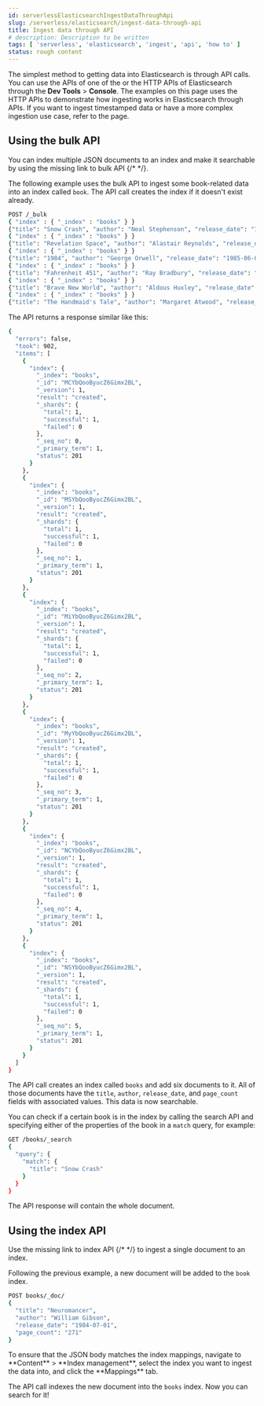 ```yaml
---
id: serverlessElasticsearchIngestDataThroughApi
slug: /serverless/elasticsearch/ingest-data-through-api
title: Ingest data through API
# description: Description to be written
tags: [ 'serverless', 'elasticsearch', 'ingest', 'api', 'how to' ]
status: rough content
---
```



<RoughContent />

The simplest method to getting data into Elasticsearch is through API calls.
You can use the APIs of one of the 
<DocLink id="serverlessElasticsearchClients" text="language clients"/> or the 
HTTP APIs of Elasticsearch through the **Dev Tools** > **Console**. The examples 
on this page uses the HTTP APIs to demonstrate how ingesting works in 
Elasticsearch through APIs. If you want to ingest timestamped data or have a 
more complex ingestion use case, refer to the 
<DocLink id="serverlessElasticsearchIngestDataThroughIntegrations" /> page.


## Using the bulk API

You can index multiple JSON documents to an index and make it searchable by 
using the 
<DocBadge><DocIcon size="s" type="unlink" title="missing link to bulk API"/> missing link to bulk API</DocBadge>
{/* <DocLink id="" text="bulk API"/> */}.

The following example uses the bulk API to ingest some book-related data into an 
index called `book`. The API call creates the index if it doesn't exist already.

```bash
POST /_bulk
{ "index" : { "_index" : "books" } }
{"title": "Snow Crash", "author": "Neal Stephenson", "release_date": "1992-06-01", "page_count": 470}
{ "index" : { "_index" : "books" } }
{"title": "Revelation Space", "author": "Alastair Reynolds", "release_date": "2000-03-15", "page_count": 585}
{ "index" : { "_index" : "books" } }
{"title": "1984", "author": "George Orwell", "release_date": "1985-06-01", "page_count": 328}
{ "index" : { "_index" : "books" } }
{"title": "Fahrenheit 451", "author": "Ray Bradbury", "release_date": "1953-10-15", "page_count": 227}
{ "index" : { "_index" : "books" } }
{"title": "Brave New World", "author": "Aldous Huxley", "release_date": "1932-06-01", "page_count": 268}
{ "index" : { "_index" : "books" } }
{"title": "The Handmaid's Tale", "author": "Margaret Atwood", "release_date": "1985-06-01", "page_count": 311}
```

The API returns a response similar like this:

```bash
{
  "errors": false,
  "took": 902,
  "items": [
    {
      "index": {
        "_index": "books",
        "_id": "MCYbQooByucZ6Gimx2BL",
        "_version": 1,
        "result": "created",
        "_shards": {
          "total": 1,
          "successful": 1,
          "failed": 0
        },
        "_seq_no": 0,
        "_primary_term": 1,
        "status": 201
      }
    },
    {
      "index": {
        "_index": "books",
        "_id": "MSYbQooByucZ6Gimx2BL",
        "_version": 1,
        "result": "created",
        "_shards": {
          "total": 1,
          "successful": 1,
          "failed": 0
        },
        "_seq_no": 1,
        "_primary_term": 1,
        "status": 201
      }
    },
    {
      "index": {
        "_index": "books",
        "_id": "MiYbQooByucZ6Gimx2BL",
        "_version": 1,
        "result": "created",
        "_shards": {
          "total": 1,
          "successful": 1,
          "failed": 0
        },
        "_seq_no": 2,
        "_primary_term": 1,
        "status": 201
      }
    },
    {
      "index": {
        "_index": "books",
        "_id": "MyYbQooByucZ6Gimx2BL",
        "_version": 1,
        "result": "created",
        "_shards": {
          "total": 1,
          "successful": 1,
          "failed": 0
        },
        "_seq_no": 3,
        "_primary_term": 1,
        "status": 201
      }
    },
    {
      "index": {
        "_index": "books",
        "_id": "NCYbQooByucZ6Gimx2BL",
        "_version": 1,
        "result": "created",
        "_shards": {
          "total": 1,
          "successful": 1,
          "failed": 0
        },
        "_seq_no": 4,
        "_primary_term": 1,
        "status": 201
      }
    },
    {
      "index": {
        "_index": "books",
        "_id": "NSYbQooByucZ6Gimx2BL",
        "_version": 1,
        "result": "created",
        "_shards": {
          "total": 1,
          "successful": 1,
          "failed": 0
        },
        "_seq_no": 5,
        "_primary_term": 1,
        "status": 201
      }
    }
  ]
}
```

The API call creates an index called `books` and add six documents to it. All of 
those documents have the `title`, `author`, `release_date`, and `page_count` 
fields with associated values. This data is now searchable.

You can check if a certain book is in the index by calling the search API and 
specifying either of the properties of the book in a `match` query, for example:

```bash
GET /books/_search
{
  "query": {
    "match": {
      "title": "Snow Crash"
    }
  }
}
```

The API response will contain the whole document.


## Using the index API

Use the <DocBadge><DocIcon size="s" type="unlink" title="missing link to index API"/> missing link to index API</DocBadge>
{/* <DocLink id="" text="index API"/> */}
to ingest a single document to an index.

Following the previous example, a new document will be added to the `book` 
index.

```bash
POST books/_doc/
{
  "title": "Neuromancer",
  "author": "William Gibson",
  "release_date": "1984-07-01",
  "page_count": "271"
}
```

<DocCallOut>
To ensure that the JSON body matches the index mappings, navigate to **Content** > **Index management**, select the index you want to ingest the data into, and click the **Mappings** tab.
</DocCallOut>

The API call indexes the new document into the `books` index. Now you can search 
for it!